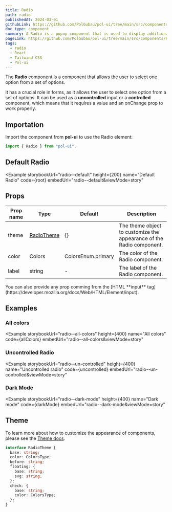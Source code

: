 ```yaml
---
title: Radio
path: radio
publishedAt: 2024-03-01
githubLink: https://github.com/PolGubau/pol-ui/tree/main/src/components/Radio
doc_type: component
summary: A Radio is a popup component that is used to display additional information or actions when the user interacts with a button or a link.
pageLink: https://github.com/PolGubau/pol-ui/tree/main/src/components/Radio
tags:
  - radio
  - React
  - Tailwind CSS
  - Pol-ui
---
```






The **Radio** component is a component that allows the user to select one option from a set of options.

It has a crucial role in forms, as it allows the user to select one option from a set of options.
It can be used as a **uncontrolled** input or a **controlled** component, which means that it requires a value and an onChange prop to work properly.

## Importation

Import the component from **pol-ui** to use the Radio element:

```jsx
import { Radio } from "pol-ui";
```

## Default Radio

<Example
  storybookUrl="radio--default"
  height={200}
  name="Default Radio"
  code={root}
  embedUrl="radio--default&viewMode=story"
>
  <RootCode />
</Example>

## Props

| Prop name | Type                 | Default            | Description                                                          |
| --------- | -------------------- | ------------------ | -------------------------------------------------------------------- |
| theme     | [RadioTheme](#theme) | {}                 | The theme object to customize the appearance of the Radio component. |
| color     | Colors               | ColorsEnum.primary | The color of the Radio component.                                    |
| label     | string               | -                  | The label of the Radio component.                                    |

<Callout emoji="💡">
  You can also provide any prop comming from the [HTML **input**
  tag](https://developer.mozilla.org/docs/Web/HTML/Element/input).
</Callout>

## Examples

### All colors

<Example
  storybookUrl="radio--all-colors"
  height={400}
  name="All colors"
  code={allColors}
  embedUrl="radio--all-colors&viewMode=story"
>
  <AllColorsCode />
</Example>

### Uncontrolled Radio

<Example
  storybookUrl="radio--un-controlled"
  height={400}
  name="Uncontrolled radio"
  code={uncontrolled}
  embedUrl="radio--un-controlled&viewMode=story"
>
  <UncontrolledCode />
</Example>

### Dark Mode

<Example
  storybookUrl="radio--dark-mode"
  height={400}
  name="Dark mode"
  code={darkMode}
  embedUrl="radio--dark-mode&viewMode=story"
>
  <DarkModeCode />
</Example>

## Theme

To learn more about how to customize the appearance of components, please see the [Theme docs](/docs/theme).

```ts
interface RadioTheme {
  base: string;
  color: ColorsType;
  before: string;
  floating: {
    base: string;
    svg: string;
  };
  check: {
    base: string;
    color: ColorsType;
  };
}
```
